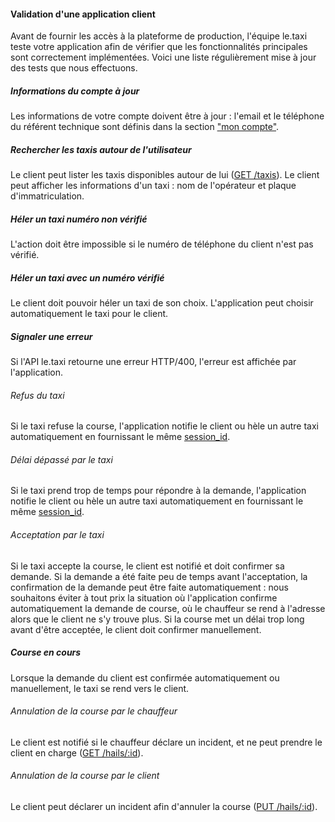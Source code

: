 #### Validation d'une application client

Avant de fournir les accès à la plateforme de production, l'équipe le.taxi teste votre application afin de vérifier que les fonctionnalités principales sont correctement implémentées. Voici une liste régulièrement mise à jour des tests que nous effectuons.


##### Informations du compte à jour

Les informations de votre compte doivent être à jour : l'email et le téléphone du référent technique sont définis dans la section ["mon compte"](/account).


##### Rechercher les taxis autour de l'utilisateur

Le client peut lister les taxis disponibles autour de lui ([GET /taxis](https://dev.api.taxi/doc/#/default/get_taxis)). Le client peut afficher les informations d'un taxi : nom de l'opérateur et plaque d'immatriculation.


##### Héler un taxi numéro non vérifié

L'action doit être impossible si le numéro de téléphone du client n'est pas vérifié.


##### Héler un taxi avec un numéro vérifié

Le client doit pouvoir héler un taxi de son choix. L'application peut choisir automatiquement le taxi pour le client.


##### Signaler une erreur

Si l'API le.taxi retourne une erreur HTTP/400, l'erreur est affichée par l'application.


###### Refus du taxi

Si le taxi refuse la course, l'application notifie le client ou hèle un autre taxi automatiquement en fournissant le même [session_id](session_id).

###### Délai dépassé par le taxi

Si le taxi prend trop de temps pour répondre à la demande, l'application notifie le client ou hèle un autre taxi automatiquement en fournissant le même [session_id](session_id).

###### Acceptation par le taxi

Si le taxi accepte la course, le client est notifié et doit confirmer sa demande. Si la demande a été faite peu de temps avant l'acceptation, la confirmation de la demande peut être faite automatiquement : nous souhaitons éviter à tout prix la situation où l'application confirme automatiquement la demande de course, où le chauffeur se rend à l'adresse alors que le client ne s'y trouve plus. Si la course met un délai trop long avant d'être acceptée, le client doit confirmer manuellement.


##### Course en cours

Lorsque la demande du client est confirmée automatiquement ou manuellement, le taxi se rend vers le client.

###### Annulation de la course par le chauffeur

Le client est notifié si le chauffeur déclare un incident, et ne peut prendre le client en charge ([GET /hails/:id](https://dev.api.taxi/doc/#/default/get_hails__hail_id_)).

###### Annulation de la course par le client

Le client peut déclarer un incident afin d'annuler la course ([PUT /hails/:id](https://dev.api.taxi/doc/#/default/put_hails__hail_id_)).
